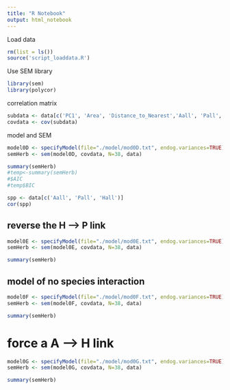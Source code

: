 ```yaml
---
title: "R Notebook"
output: html_notebook
---
```


Load data

```r
rm(list = ls())
source('script_loaddata.R')
```

Use SEM library

```r
library(sem)
library(polycor)
```

correlation matrix

```r
subdata <- data[c('PC1', 'Area', 'Distance_to_Nearest','Aall', 'Pall', 'Hall')]
covdata <- cov(subdata)
```


model and SEM 

```r
model0D <- specifyModel(file="./model/mod0D.txt", endog.variances=TRUE)
semHerb <- sem(model0D, covdata, N=38, data)

summary(semHerb)
#temp<-summary(semHerb)
#$AIC
#temp$BIC
```

```r
spp <- data[c('Aall', 'Pall', 'Hall')]
cor(spp)
```

## reverse the H --> P link

```r
model0E <- specifyModel(file="./model/mod0E.txt", endog.variances=TRUE)
semHerb <- sem(model0E, covdata, N=38, data)

summary(semHerb)
```

## model of no species interaction

```r
model0F <- specifyModel(file="./model/mod0F.txt", endog.variances=TRUE)
semHerb <- sem(model0F, covdata, N=38, data)

summary(semHerb)
```

# force a A --> H link

```r
model0G <- specifyModel(file="./model/mod0G.txt", endog.variances=TRUE)
semHerb <- sem(model0G, covdata, N=38, data)

summary(semHerb)
```


